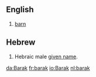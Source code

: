 ==English==
# [[barn]]

==Hebrew==
# Hebraic male [[given name]].

[[da:Barak]]
[[fr:barak]]
[[io:Barak]]
[[nl:barak]]